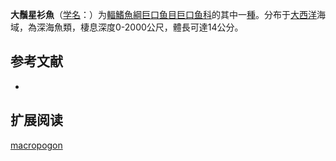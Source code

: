{{Speciesbox
| name = 大鬚星衫魚
| status = NE
| status_system = IUCN3.1
| image = 
| genus = Astronesthes
| species = macropogon
| authority = Goodyear & Gibbs, 1970
| synonyms = 
}}

'''大鬚星衫魚'''（[[学名|学名]]：{{lang|la|''Astronesthes macropogon''}}）为[[輻鰭魚綱|輻鰭魚綱]][[巨口鱼目|巨口鱼目]][[巨口鱼科|巨口鱼科]]的其中一[[種|種]]。分布于[[大西洋|大西洋]]海域，為深海魚類，棲息深度0-2000公尺，體長可達14公分。

== 参考文献 ==
{{refbegin}}
*{{FishBase_species|genus=Astronesthes|species=macropogon|year=2012|month=2}}
{{refend}}

== 扩展阅读 ==
{{refbegin}}
{{wikispecies-inline|Astronesthes macropogon|大鬚星衫魚}}
{{refend}}
{{Taxonbar|from=Q1108114}}

[[Category:星衫魚屬|macropogon]]